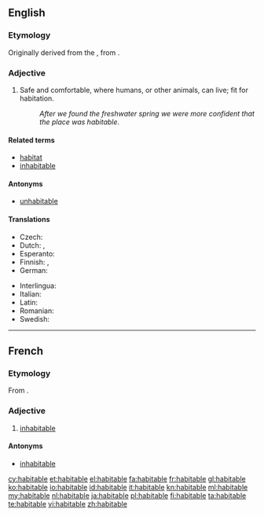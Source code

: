 ==English==

===Etymology===
Originally derived from the {{etyl|la}} {{term|habitabilis|habitābilis|habitable|lang=la}}, from {{term|habito|habitō|dwell, live|lang=la}}.

===Adjective===
{{en-adj}}

# Safe and comfortable, where humans, or other animals, can live; fit for habitation.
#: ''After we found the freshwater spring we were more confident that the place was habitable''.

====Related terms====
* [[habitat]]
* [[inhabitable]]

====Antonyms====
* [[unhabitable]]

====Translations====
{{trans-top|where humans or other animals can live}}
* Czech: {{t|cs|obyvatelný}}
* Dutch: {{t|nl|bewoonbaar}}, {{t|nl|bewoonbare}}
* Esperanto: {{t|eo|enloĝebla}}
* Finnish: {{t|fi|asuttava}}, {{t|fi|asuinkelpoinen}}
* German: {{t|de|bewohnbar}}
{{trans-mid}}
* Interlingua: {{t|ia|habitabile}}
* Italian: {{t+|it|abitabile}}
* Latin: {{t|la|habitabilis}}
* Romanian: {{t|ro|locuibil}}
* Swedish: {{t+|sv|beboelig}}
{{trans-bottom}}

----

==French==

===Etymology===
From {{etyl|la|fr}} {{term|habitabilis|lang=la}}.

===Adjective===
{{fr-adj-mf}}

# [[inhabitable]]

====Antonyms====
* [[inhabitable]]

[[cy:habitable]]
[[et:habitable]]
[[el:habitable]]
[[fa:habitable]]
[[fr:habitable]]
[[gl:habitable]]
[[ko:habitable]]
[[io:habitable]]
[[id:habitable]]
[[it:habitable]]
[[kn:habitable]]
[[ml:habitable]]
[[my:habitable]]
[[nl:habitable]]
[[ja:habitable]]
[[pl:habitable]]
[[fi:habitable]]
[[ta:habitable]]
[[te:habitable]]
[[vi:habitable]]
[[zh:habitable]]